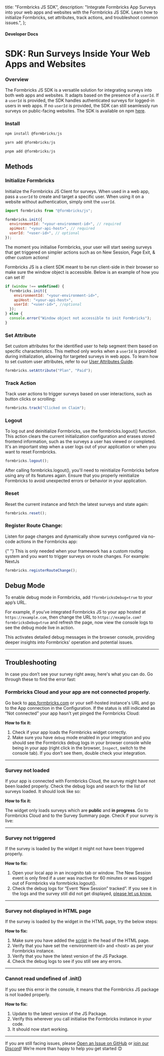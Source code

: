 

  title: "Formbricks JS SDK",
  description:
    "Integrate Formbricks App Surveys into your web apps and websites with the Formbricks JS SDK. Learn how to initialize Formbricks, set attributes, track actions, and troubleshoot common issues.",
};

#### Developer Docs

# SDK: Run Surveys Inside Your Web Apps and Websites

### Overview

The Formbricks JS SDK is a versatile solution for integrating surveys into both web apps and websites. It adapts based on the presence of a `userId`. If a `userId` is provided, the SDK handles authenticated surveys for logged-in users in web apps. If no `userId` is provided, the SDK can still seamlessly run surveys on public-facing websites. The SDK is available on npm [here](https://www.npmjs.com/package/@formbricks/js/).

### Install

<Col>
<CodeGroup title="npm">

```js {{ title: 'npm' }}
npm install @formbricks/js
```

```js {{ title: 'yarn' }}
yarn add @formbricks/js
```

```js {{ title: 'pnpm' }}
pnpm add @formbricks/js
```

</CodeGroup>
</Col>

## Methods

### Initialize Formbricks

Initialize the Formbricks JS Client for surveys. When used in a web app, pass a `userId` to create and target a specific user. When using it on a website without authentication, simply omit the `userId`.

<Col>
<CodeGroup title="Initialize Formbricks">

```javascript
import formbricks from "@formbricks/js";

formbricks.init({
  environmentId: "<your-environment-id>", // required
  apiHost: "<your-api-host>", // required
  userId: "<user-id>", // optional
});
```

</CodeGroup>
</Col>

The moment you initialise Formbricks, your user will start seeing surveys that get triggered on simpler actions such as on New Session, Page Exit, & other custom actions!

<Note>
Formbricks JS is a client SDK meant to be run client-side in their browser so make sure the window object is accessible. Below is an example of how you can set it!

<Col>
<CodeGroup>

```js
if (window !== undefined) {
  formbricks.init({
    environmentId: "<your-environment-id>",
    apiHost: "<your-api-host>",
    userId: "<user-id>", //optional
  });
} else {
  console.error("Window object not accessible to init Formbricks");
}
```

</CodeGroup>
</Col>

</Note>

### Set Attribute

Set custom attributes for the identified user to help segment them based on specific characteristics. This method only works when a `userId` is provided during initialization, allowing for targeted surveys in web apps. To learn how to set custom user attributes, refer to our [User Attributes Guide](/app-surveys/user-identification).

<Col>
<CodeGroup>

```js
formbricks.setAttribute("Plan", "Paid");
```

</CodeGroup>
</Col>

### Track Action

Track user actions to trigger surveys based on user interactions, such as button clicks or scrolling:

<Col>
<CodeGroup>

```js
formbricks.track("Clicked on Claim");
```

</CodeGroup>
</Col>

### Logout

To log out and deinitialize Formbricks, use the formbricks.logout() function. This action clears the current initialization configuration and erases stored frontend information, such as the surveys a user has viewed or completed. It's an important step when a user logs out of your application or when you want to reset Formbricks.

<Col>
<CodeGroup>

```js
formbricks.logout();
```

</CodeGroup>
</Col>

After calling formbricks.logout(), you'll need to reinitialize Formbricks before using any of its features again. Ensure that you properly reinitialize Formbricks to avoid unexpected errors or behavior in your application.

### Reset

Reset the current instance and fetch the latest surveys and state again:

<Col>
<CodeGroup>

```js
formbricks.reset();
```

</CodeGroup>
</Col>

### Register Route Change:

Listen for page changes and dynamically show surveys configured via no-code actions in the Formbricks app:

<Note>
  {" "}
  This is only needed when your framework has a custom routing system and you want to trigger surveys on route
  changes. For example: NextJs
</Note>

<Col>
<CodeGroup>

```js
formbricks.registerRouteChange();
```

</CodeGroup>
</Col>

## Debug Mode

To enable debug mode in Formbricks, add `?formbricksDebug=true` to your app’s URL.

For example, if you’ve integrated Formbricks JS to your app hosted at `https://example.com`, then change the URL to `https://example.com?formbricksDebug=true` and refresh the page, now view the console logs to see the debug mode live in action.

This activates detailed debug messages in the browser console, providing deeper insights into Formbricks' operation and potential issues.

---

## Troubleshooting

In case you don’t see your survey right away, here's what you can do. Go through these to find the error fast:

### Formbricks Cloud and your app are not connected properly.

Go back to [app.formbricks.com](http://app.formbricks.com) or your self-hosted instance's URL and go to the App connection in the Configuration. If the status is still indicated as “Not connected” your app hasn't yet pinged the Formbricks Cloud:

<MdxImage
  src={I1}
  alt="setup checklist ui of survey popup for app surveys"
  quality="100"
  className="max-w-full rounded-lg sm:max-w-3xl"
/>
**How to fix it:**

1. Check if your app loads the Formbricks widget correctly.
2. Make sure you have `debug` mode enabled in your integration and you should see the Formbricks debug logs in your browser console while being in your app (right click in the browser, `Inspect`, switch to the console tab). If you don’t see them, double check your integration.

---

### Survey not loaded

If your app is connected with Formbricks Cloud, the survey might have not been loaded properly. Check the debug logs and search for the list of surveys loaded. It should look like so:

<MdxImage
  src={I3}
  alt="survey logs for app survey pop up micro"
  quality="100"
  className="max-w-full rounded-lg sm:max-w-3xl"
/>

**How to fix it:**

The widget only loads surveys which are **public** and **in progress**. Go to Formbricks Cloud and to the Survey Summary page. Check if your survey is live:

<MdxImage
  src={I2}
  alt="ui of survey popup for app micro surveys"
  quality="100"
  className="max-w-full rounded-lg sm:max-w-3xl"
/>

---

### Survey not triggered

If the survey is loaded by the widget it might not have been triggered properly.

**How to fix:**

1. Open your local app in an incognito tab or window. The New Session event is only fired if a user was inactive for 60 minutes or was logged out of Formbricks via formrbicks.logout().
2. Check the debug logs for “Event ‘New Session” tracked”. If you see it in the logs and the survey still did not get displayed, [please let us know.](mailto:support@formbricks.com)

---

### Survey not displayed in HTML page

If the survey is loaded by the widget in the HTML page, try the below steps:

**How to fix:**

1. Make sure you have added the [script](/app-surveys/framework-guides#html) in the head of the HTML page.
2. Verify that you have set the \<environment-id\> and \<host\> as per your Formbricks instance.
3. Verify that you have the latest version of the JS Package.
4. Check the debug logs to see if you still see any errors.

---

### Cannot read undefined of .init()

If you see this error in the console, it means that the Formbricks JS package is not loaded properly.

**How to fix:**

1. Update to the latest version of the JS Package.
2. Verify this wherever you call initialise the Formbricks instance in your code.
3. It should now start working.

---

If you are still facing issues, please [Open an Issue on GitHub](https://github.com/formbricks/formbricks/issues) or [join our Discord](https://formbricks.com/discord)! We’re more than happy to help you get started 😊
